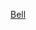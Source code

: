 {{US county navigation box
| county        = 貝爾縣
| state         = 德克薩斯州
| template_name = 貝爾縣 (德克薩斯州)
| listclass = hlist
| map_image     = Map of Texas highlighting Bell County.svg 
| map_size      = 100x100
| seat          = 貝爾頓

| title1 = 城市
| body1  = 
* [[巴特利特 (德克薩斯州)|巴特利特]]‡
* [[貝爾頓 (德克薩斯州)|貝爾頓]]
* [[科珀勒斯科夫 (德克薩斯州)|科珀勒斯科夫]]‡
* [[哈克海茨 (德克薩斯州)|哈克海茨]]
* [[基林 (得克萨斯州)|基林]]
* Little River-Academy
* [[摩根斯波因特里索特 (德克薩斯州)|摩根斯波因特里索特]]
* [[諾蘭維爾 (德克薩斯州)|諾蘭維爾]]
* [[坦普爾 (德克薩斯州)|坦普爾]]
* [[特洛伊 (德克薩斯州)|特洛伊]]

| title2 = [[鎮]]
| body2  = 
* [[荷蘭 (德克薩斯州)|荷蘭]]
* [[羅傑斯 (德克薩斯州)|羅傑斯]]

| title3 = 村落
| body3  = 
* [[薩拉多 (德克薩斯州)|薩拉多]]

| title4 = [[普查规定居民点]]
| body4  = 
* [[胡德堡]]‡

| title5 = [[非建制地區]]
| body5  = 
* Cyclone
* [[叮咚 (德克薩斯州)|叮咚]]
* Doubleheader
* [[海登海默 (德克薩斯州)|海登海默]]
* [[莫弗特 (德克薩斯州)|莫弗特]]
* [[彭德爾頓 (德克薩斯州)|彭德爾頓]]
* [[普雷里德爾 (德克薩斯州)|普雷里德爾]]
* [[錫頓 (德克薩斯州)|錫頓]]
* [[懷特霍爾 (德克薩斯州)|懷特霍爾]]
* Zabcikville

| title6 = [[鬼鎮]]
| body6  = 
* Aligator
* [[多納霍 (德克薩斯州)|多納霍]]
* Okay
* [[舊特洛伊 (德克薩斯州)|舊特洛伊]]
* Sefcikville
* [[斯巴達 (德克薩斯州)|斯巴達]]
* [[斯特靈敦 (德克薩斯州)|斯特靈敦]]

| title7 = 註
| body7
  = ‡該聚居地有部分位在鄰近一個或以上的縣份中

}}<noinclude>
{{collapsible option}}
[[Category:德克薩斯州縣份導航模板|Bell]]  
[[Category:貝爾縣 (德克薩斯州)| ]]
</noinclude>